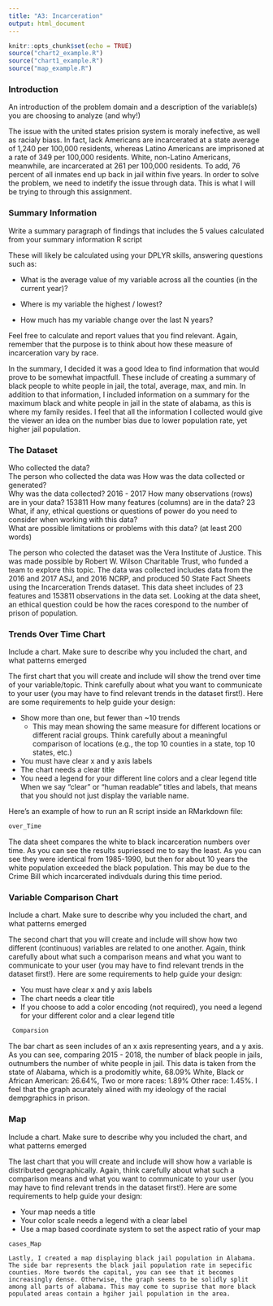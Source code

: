 ```yaml
---
title: "A3: Incarceration"
output: html_document
---
```


```r
knitr::opts_chunk$set(echo = TRUE)
source("chart2_example.R")
source("chart1_example.R")
source("map_example.R")
```

### Introduction

An introduction of the problem domain and a description of the variable(s) you are choosing to analyze (and why!)

   The issue with the united states prision system is moraly inefective, as well as racialy biass. In fact, lack Americans are incarcerated at a state average of 1,240 per 100,000 residents, whereas Latino Americans are imprisoned at a rate of 349 per 100,000 residents. White, non-Latino Americans, meanwhile, are incarcerated at 261 per 100,000 residents. To add, 76 percent of all inmates end up back in jail within five years. In order to solve the problem, we need to indetify the issue through data. This is what I will be trying to through this assignment. 

### Summary Information

Write a summary paragraph of findings that includes the 5 values calculated from your summary information R script

These will likely be calculated using your DPLYR skills, answering questions such as: 

- What is the average value of my variable across all the counties (in the current year)?

- Where is my variable the highest / lowest?

- How much has my variable change over the last N years?

Feel free to calculate and report values that you find relevant. Again, remember that the purpose is to think about how these measure of incarceration vary by race.

  In the summary, I decided it was a good Idea to find information that would prove to be somewhat impactfull. These include of creating a summary of black people to white people in jail, the total, average, max, and min. In addition to that information, I included information on a summary for the maximum black and white people in jail in the state of alabama, as this is where my family resides. I feel that all the information I collected would give the viewer an idea on the number bias due to lower population rate, yet higher jail population.


### The Dataset

Who collected the data?  
The person who collected the data was 
How was the data collected or generated?  
Why was the data collected? 2016 - 2017
How many observations (rows) are in your data?  153811
How many features (columns) are in the data?   23
What, if any, ethical questions or questions of power do you need to consider when working with this data?  
What are possible limitations or problems with this data?   (at least 200 words)

The person who colected the dataset was the Vera Institute of Justice. This was made possible by Robert W. Wilson Charitable Trust, who funded a team to explore this topic. The data was collected includes data from the 2016 and 2017 ASJ, and 2016 NCRP, and produced 50 State Fact Sheets using the Incarceration Trends dataset. This data sheet includes of 23 features and 153811 observations in the data set. Looking at the data sheet, an ethical question could be how the races corespond to the number of prison of population. 

### Trends Over Time Chart

Include a chart. Make sure to describe why you included the chart, and what patterns emerged

The first chart that you will create and include will show the trend over time of your variable/topic. Think carefully about what you want to communicate to your user (you may have to find relevant trends in the dataset first!). Here are some requirements to help guide your design:

- Show more than one, but fewer than ~10 trends
  - This may mean showing the same measure for different locations or different racial groups. Think carefully about a meaningful comparison of locations (e.g., the top 10 counties in a state, top 10 states, etc.)
- You must have clear x and y axis labels
- The chart needs a clear title 
- You need a legend for your different line colors and a clear legend title
When we say "clear" or "human readable" titles and labels, that means that you should not just display the variable name.

Here's an example of how to run an R script inside an RMarkdown file:

```r
over_Time
```
 The data sheet compares the white to black incarceration numbers over time. As you can see the results supriessed me to say the least. As you can see they were identical from 1985-1990, but then for about 10 years the
white population exceeded the black population. This may be due to the Crime Bill which incarcerated indivduals during this time period.
 
 

### Variable Comparison Chart

Include a chart. Make sure to describe why you included the chart, and what patterns emerged

The second chart that you will create and include will show how two different (continuous) variables are related to one another. Again, think carefully about what such a comparison means and what you want to communicate to your user (you may have to find relevant trends in the dataset first!). Here are some requirements to help guide your design:

- You must have clear x and y axis labels
- The chart needs a clear title 
- If you choose to add a color encoding (not required), you need a legend for your different color and a clear legend title


```r
 Comparsion

```
 The bar chart as seen includes of an x axis representing years, and a y axis. As you can see, comparing 2015 - 2018, the number of black people in jails, outnumbers the number of white people in jail. This data is taken from the state of Alabama, which is a prodomitly white, 68.09% White, Black or African American: 26.64%, Two or more races: 1.89% Other race: 1.45%. I feel that the graph acurately alined with my ideology of the racial dempgraphics in prison. 
 

### Map

Include a chart. Make sure to describe why you included the chart, and what patterns emerged

The last chart that you will create and include will show how a variable is distributed geographically. Again, think carefully about what such a comparison means and what you want to communicate to your user (you may have to find relevant trends in the dataset first!). Here are some requirements to help guide your design:

- Your map needs a title
- Your color scale needs a legend with a clear label
- Use a map based coordinate system to set the aspect ratio of your map

```r
cases_Map
```
    Lastly, I created a map displaying black jail population in Alabama. The side bar represents the black jail population rate in sepecific counties. More twords the capital, you can see that it becomes increasingly dense. Otherwise, the graph seems to be solidly split among all parts of alabama. This may come to suprise that more black populated areas contain a hgiher jail population in the area. 

